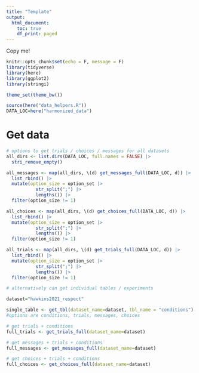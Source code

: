```yaml
---
title: "Template"
output:
  html_document:
    toc: true
    df_print: paged
---
```


Copy me!

```r
knitr::opts_chunk$set(echo = F, message = F)
library(tidyverse)
library(here)
library(ggplot2)
library(stringi)

theme_set(theme_bw())

source(here("data_helpers.R"))
DATA_LOC=here("harmonized_data")
```


# Get data

```r

# options to get trials / choices / messages for all datasets
all_dirs <- list.dirs(DATA_LOC, full.names = FALSE) |> 
  stri_remove_empty()

all_messages <- map(all_dirs, \(d) get_messages_full(DATA_LOC, d)) |> 
  list_rbind() |> 
  mutate(option_size = option_set |> 
           str_split(";") |> 
           lengths()) |> 
  filter(option_size != 1)

all_choices <- map(all_dirs, \(d) get_choices_full(DATA_LOC, d)) |>
  list_rbind() |> 
  mutate(option_size = option_set |> 
           str_split(";") |> 
           lengths()) |> 
  filter(option_size != 1)

all_trials <- map(all_dirs, \(d) get_trials_full(DATA_LOC, d)) |>
  list_rbind() |> 
  mutate(option_size = option_set |> 
           str_split(";") |> 
           lengths()) |> 
  filter(option_size != 1)
```

```r

# alternatively can get individual tables / experiments 

dataset="hawkins2021_respect"

single_table <- get_tbl(dataset_name=dataset, tbl_name = "conditions") 
#options are conditions, trials, messages, choices

# get trials + conditions
full_trials <- get_trials_full(dataset_name=dataset)

# get messages + trials + conditions
full_messages <- get_messages_full(dataset_name=dataset)

# get choices + trials + conditions
full_choices <- get_choices_full(dataset_name=dataset)
```

